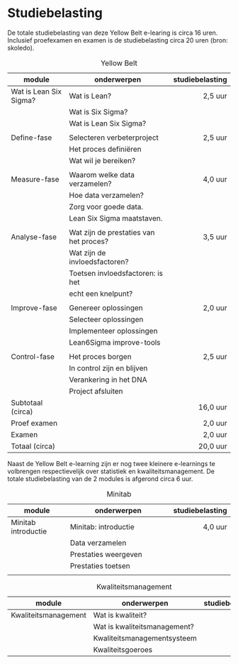 # Studiebelasting

De totale studiebelasting van deze Yellow Belt e-learing is circa 16 uren. Inclusief proefexamen en examen is de studiebelasting circa 20 uren (bron: skoledo).

|module                | onderwerpen                           |studiebelasting|
|----------------------|---------------------------------------|--------------:|
|Wat is Lean Six Sigma?| Wat is Lean?                          | 2,5 uur       |
|                      | Wat is Six Sigma?                     |               |
|                      | Wat is Lean Six Sigma?                |               |
|                      |                                       |               |
|Define-fase           | Selecteren verbeterproject            | 2,5 uur       |
|                      | Het proces definiëren                 |               |
|                      | Wat wil je bereiken?                  |               |
|                      |                                       |               |
|Measure-fase          | Waarom welke data verzamelen?         | 4,0 uur       |
|                      | Hoe data verzamelen?                  |               |
|                      | Zorg voor goede data.                 |               |
|                      | Lean Six Sigma maatstaven.            |               |
|                      |                                       |               |
|Analyse-fase          | Wat zijn de prestaties van het proces?| 3,5 uur       |
|                      | Wat zijn de invloedsfactoren?         |               |
|                      | Toetsen invloedsfactoren: is het      |               |
|                      | echt een knelpunt?                    |               |
|                      |                                       |               |
|Improve-fase          | Genereer oplossingen                  | 2,0 uur       |
|                      | Selecteer oplossingen                 |               |
|                      | Implementeer oplossingen              |               |
|                      | Lean6Sigma improve-tools              |               |
|                      |                                       |               |
|Control-fase          | Het proces borgen                     | 2,5 uur       |
|                      | In control zijn en blijven            |               |
|                      | Verankering in het DNA                |               |
|                      | Project afsluiten                     |               |
|Subtotaal (circa)     |                                       |16,0 uur       |
|Proef examen          |                                       | 2,0 uur       |
|Examen                |                                       | 2,0 uur       |
|Totaal (circa)        |                                       |20,0 uur       |

: Yellow Belt

\newpage

Naast de Yellow Belt e-learning zijn er nog twee kleinere e-learnings te volbrengen respectievelijk over statistiek en kwaliteitsmanagement. De totale studiebelasting van de 2 modules is afgerond circa 6 uur.

|module                | onderwerpen                           |studiebelasting|
|----------------------|---------------------------------------|--------------:|
|Minitab introductie   | Minitab: introductie                  | 4,0 uur       |
|                      | Data verzamelen                       |               |
|                      | Prestaties weergeven                  |               |
|                      | Prestaties toetsen                    |               |
|                      |                                       |               |

: Minitab

|module                | onderwerpen                           |studiebelasting|
|----------------------|---------------------------------------|--------------:|
|Kwaliteitsmanagement  | Wat is kwaliteit?                     | 1,5 uur       |
|                      | Wat is kwaliteitsmanagement?          |               |
|                      | Kwaliteitsmanagementsysteem           |               |
|                      | Kwaliteitsgoeroes                     |               |

: Kwaliteitsmanagement